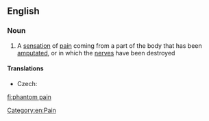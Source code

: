 ==English==

===Noun===
{{wikipedia}}
{{en-noun|sg=[[phantom]] [[pain]]}}

# A [[sensation]] of [[pain]] coming from a part of the body that has been [[amputate]]d, or in which the [[nerve]]s have been destroyed

====Translations====
{{trans-top|sensation of pain coming from a part of the body that has been amputated}}
* Czech: {{t-|cs|fantomová bolest|f}}
{{trans-mid}}
{{trans-bottom}}

[[Category:en:Pain]]
[[fi:phantom pain]]